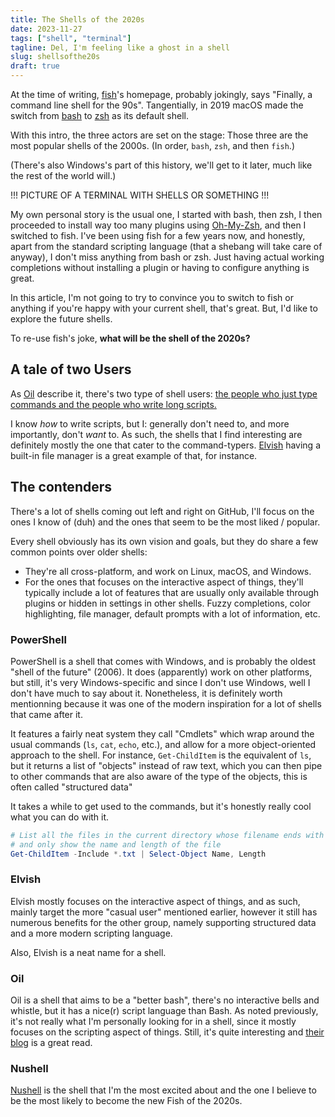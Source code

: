 ```yaml
---
title: The Shells of the 2020s
date: 2023-11-27
tags: ["shell", "terminal"]
tagline: Del, I'm feeling like a ghost in a shell
slug: shellsofthe20s
draft: true
---
```


At the time of writing, [fish](https://fishshell.com/)'s homepage, probably jokingly, says "Finally, a command line shell for the 90s". Tangentially, in 2019 macOS made the switch from [bash](https://www.gnu.org/software/bash/) to [zsh](https://www.zsh.org/) as its default shell.

With this intro, the three actors are set on the stage: Those three are the most popular shells of the 2000s. (In order, `bash`, `zsh`, and then `fish`.)

(There's also Windows's part of this history, we'll get to it later, much like the rest of the world will.)

!!! PICTURE OF A TERMINAL WITH SHELLS OR SOMETHING !!!


My own personal story is the usual one, I started with bash, then zsh, I then proceeded to install way too many plugins using [Oh-My-Zsh](https://ohmyz.sh/), and then I switched to fish. I've been using fish for a few years now, and honestly, apart from the standard scripting language (that a shebang will take care of anyway), I don't miss anything from bash or zsh. Just having actual working completions without installing a plugin or having to configure anything is great.

In this article, I'm not going to try to convince you to switch to fish or anything if you're happy with your current shell, that's great. But, I'd like to explore the future shells.

To re-use fish's joke, **what will be the shell of the 2020s?**

## A tale of two Users

As [Oil](https://www.oilshell.org/) describe it, there's two type of shell users: [the people who just type commands and the people who write long scripts.](http://www.oilshell.org/blog/2021/01/why-a-new-shell.html#how-is-oil-different-than-bash-or-zsh)

I know *how* to write scripts, but I: generally don't need to, and more importantly, don't *want* to. As such, the shells that I find interesting are definitely mostly the one that cater to the command-typers. [Elvish](https://elv.sh/) having a built-in file manager is a great example of that, for instance.

## The contenders

There's a lot of shells coming out left and right on GitHub, I'll focus on the ones I know of (duh) and the ones that seem to be the most liked / popular.

Every shell obviously has its own vision and goals, but they do share a few common points over older shells:

- They're all cross-platform, and work on Linux, macOS, and Windows.
- For the ones that focuses on the interactive aspect of things, they'll typically include a lot of features that are usually only available through plugins or hidden in settings in other shells. Fuzzy completions, color highlighting, file manager, default prompts with a lot of information, etc.

### PowerShell

PowerShell is a shell that comes with Windows, and is probably the oldest "shell of the future" (2006). It does (apparently) work on other platforms, but still, it's very Windows-specific and since I don't use Windows, well I don't have much to say about it. Nonetheless, it is definitely worth mentionning because it was one of the modern inspiration for a lot of shells that came after it.

It features a fairly neat system they call "Cmdlets" which wrap around the usual commands (`ls`, `cat`, `echo`, etc.), and allow for a more object-oriented approach to the shell. For instance, `Get-ChildItem` is the equivalent of `ls`, but it returns a list of "objects" instead of raw text, which you can then pipe to other commands that are also aware of the type of the objects, this is often called "structured data"

It takes a while to get used to the commands, but it's honestly really cool what you can do with it.

```powershell
# List all the files in the current directory whose filename ends with .txt
# and only show the name and length of the file
Get-ChildItem -Include *.txt | Select-Object Name, Length
```

### Elvish

Elvish mostly focuses on the interactive aspect of things, and as such, mainly target the more "casual user" mentioned earlier, however it still has numerous benefits for the other group, namely supporting structured data and a more modern scripting language.

Also, Elvish is a neat name for a shell.

### Oil

Oil is a shell that aims to be a "better bash", there's no interactive bells and whistle, but it has a nice(r) script language than Bash. As noted previously, it's not really what I'm personally looking for in a shell, since it mostly focuses on the scripting aspect of things. Still, it's quite interesting and [their blog](https://www.oilshell.org/blog/) is a great read.

### Nushell

[Nushell](https://www.nushell.sh/) is the shell that I'm the most excited about and the one I believe to be the most likely to become the new Fish of the 2020s.
